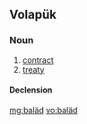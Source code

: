 ==Volapük==

===Noun===
{{vo-noun}}

# [[contract]]
# [[treaty]]

====Declension====
{{vo-decl-noun}}

[[mg:baläd]]
[[vo:baläd]]